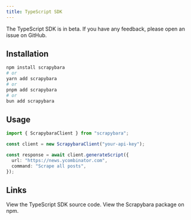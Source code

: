 ```yaml
---
title: TypeScript SDK
---
```


<Note>
The TypeScript SDK is in beta. If you have any feedback, please open an issue on GitHub.
</Note>

## Installation

```bash
npm install scrapybara
# or
yarn add scrapybara
# or
pnpm add scrapybara
# or
bun add scrapybara
```

## Usage

```typescript
import { ScrapybaraClient } from "scrapybara";

const client = new ScrapybaraClient("your-api-key");

const response = await client.generateScript({
  url: "https://news.ycombinator.com",
  command: "Scrape all posts",
});
```

## Links

<CardGroup cols={2}>
  <Card
    title="GitHub repository"
    icon="github"
    href="https://github.com/scrapybara/scrapybara-ts"
  >
    View the TypeScript SDK source code.
  </Card>
  <Card
    title="npm package"
    icon="npm"
    href="https://www.npmjs.com/package/scrapybara"
  >
    View the Scrapybara package on npm.
  </Card>
</CardGroup>